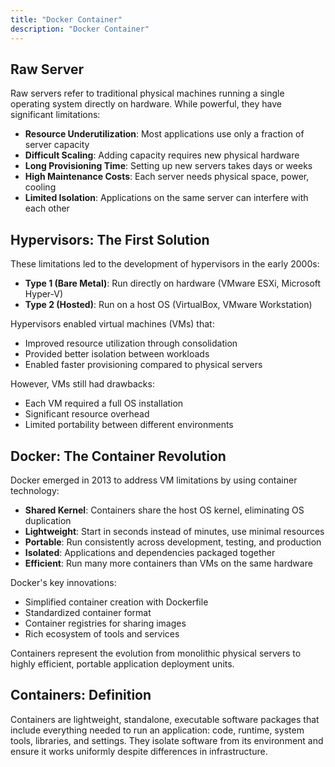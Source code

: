 ```yaml
---
title: "Docker Container"
description: "Docker Container"
---
```


## Raw Server

Raw servers refer to traditional physical machines running a single operating system directly on hardware. While powerful, they have significant limitations:

- **Resource Underutilization**: Most applications use only a fraction of server capacity
- **Difficult Scaling**: Adding capacity requires new physical hardware
- **Long Provisioning Time**: Setting up new servers takes days or weeks
- **High Maintenance Costs**: Each server needs physical space, power, cooling
- **Limited Isolation**: Applications on the same server can interfere with each other

## Hypervisors: The First Solution

These limitations led to the development of hypervisors in the early 2000s:

- **Type 1 (Bare Metal)**: Run directly on hardware (VMware ESXi, Microsoft Hyper-V)
- **Type 2 (Hosted)**: Run on a host OS (VirtualBox, VMware Workstation)

Hypervisors enabled virtual machines (VMs) that:
- Improved resource utilization through consolidation
- Provided better isolation between workloads
- Enabled faster provisioning compared to physical servers

However, VMs still had drawbacks:
- Each VM required a full OS installation
- Significant resource overhead
- Limited portability between different environments

## Docker: The Container Revolution

Docker emerged in 2013 to address VM limitations by using container technology:

- **Shared Kernel**: Containers share the host OS kernel, eliminating OS duplication
- **Lightweight**: Start in seconds instead of minutes, use minimal resources
- **Portable**: Run consistently across development, testing, and production
- **Isolated**: Applications and dependencies packaged together
- **Efficient**: Run many more containers than VMs on the same hardware

Docker's key innovations:
- Simplified container creation with Dockerfile
- Standardized container format
- Container registries for sharing images
- Rich ecosystem of tools and services

Containers represent the evolution from monolithic physical servers to highly efficient, portable application deployment units.

## Containers: Definition

Containers are lightweight, standalone, executable software packages that include everything needed to run an application: code, runtime, system tools, libraries, and settings. They isolate software from its environment and ensure it works uniformly despite differences in infrastructure.










